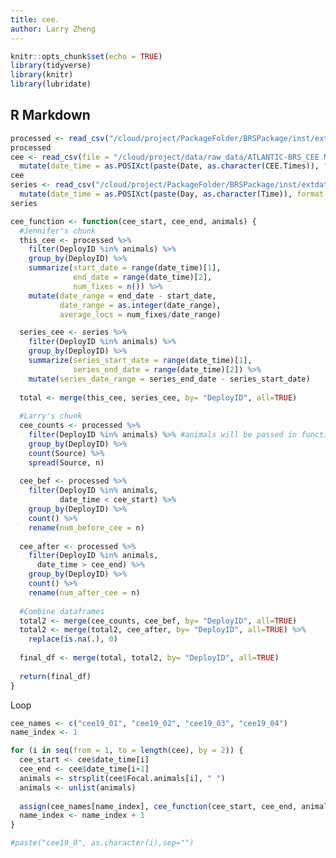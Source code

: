 ```yaml
---
title: cee.
author: Larry Zheng
---
```


```r
knitr::opts_chunk$set(echo = TRUE)
library(tidyverse)
library(knitr)
library(lubridate)
```

## R Markdown

```r
processed <- read_csv("/cloud/project/PackageFolder/BRSPackage/inst/extdata//raw_data/gonio_aux_merge.csv")
processed
cee <- read_csv(file = "/cloud/project/data/raw_data/ATLANTIC-BRS_CEE Metadata.csv") %>%
  mutate(date_time = as.POSIXct(paste(Date, as.character(CEE.Times)), format = "%m/%d/%y %H:%M:%S"))
cee
series <- read_csv("/cloud/project/PackageFolder/BRSPackage/inst/extdata/raw_data/All_Series.csv") %>%
  mutate(date_time = as.POSIXct(paste(Day, as.character(Time)), format = "%d-%B-%Y %H:%M:%S"))
series
```

```r
cee_function <- function(cee_start, cee_end, animals) {
  #Jennifer's chunk
  this_cee <- processed %>%
    filter(DeployID %in% animals) %>%
    group_by(DeployID) %>%
    summarize(start_date = range(date_time)[1],
              end_date = range(date_time)[2],
              num_fixes = n()) %>%
    mutate(date_range = end_date - start_date,
           date_range = as.integer(date_range),
           average_locs = num_fixes/date_range)

  series_cee <- series %>%
    filter(DeployID %in% animals) %>%
    group_by(DeployID) %>%
    summarize(series_start_date = range(date_time)[1],
              series_end_date = range(date_time)[2]) %>%
    mutate(series_date_range = series_end_date - series_start_date)
  
  total <- merge(this_cee, series_cee, by= "DeployID", all=TRUE)
  
  #Larry's chunk
  cee_counts <- processed %>%
    filter(DeployID %in% animals) %>% #animals will be passed in function call: animals in a particular CEE
    group_by(DeployID) %>%
    count(Source) %>%
    spread(Source, n)
    
  cee_bef <- processed %>%
    filter(DeployID %in% animals,
           date_time < cee_start) %>%
    group_by(DeployID) %>%
    count() %>%
    rename(num_before_cee = n)
  
  cee_after <- processed %>%
    filter(DeployID %in% animals,
      date_time > cee_end) %>%
    group_by(DeployID) %>%
    count() %>%
    rename(num_after_cee = n)
  
  #Combine dataframes
  total2 <- merge(cee_counts, cee_bef, by= "DeployID", all=TRUE)
  total2 <- merge(total2, cee_after, by= "DeployID", all=TRUE) %>% 
    replace(is.na(.), 0)
  
  final_df <- merge(total, total2, by= "DeployID", all=TRUE)
  
  return(final_df)
}
```


Loop
```r
cee_names <- c("cee19_01", "cee19_02", "cee19_03", "cee19_04")
name_index <- 1

for (i in seq(from = 1, to = length(cee), by = 2)) {
  cee_start <- cee$date_time[i]
  cee_end <- cee$date_time[i+1]
  animals <- strsplit(cee$Focal.animals[i], " ")
  animals <- unlist(animals)
  
  assign(cee_names[name_index], cee_function(cee_start, cee_end, animals))
  name_index <- name_index + 1
}

#paste("cee19_0", as.character(i),sep="")
```